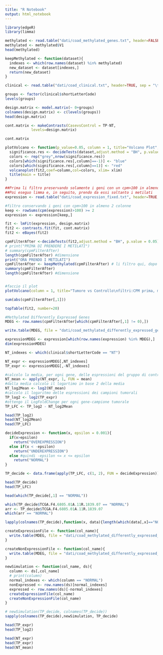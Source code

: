 ---
title: "R Notebook"
output: html_notebook
---

```{r}
library(edgeR)
library(limma)
```


```{r}
methylated <- read.table("dati/coad_methylated_genes.txt", header=FALSE)
methylated <- methylated$V1
head(methylated)
```


```{r}
keepMethylated <- function(dataset){
  indexes <- which(row.names(dataset) %in% methylated)
  new_dataset <- dataset[indexes,]
  return(new_dataset)
}
```


```{r}
clinical <- read.table("dati/coad_clinical.txt", header=TRUE, sep = "\t", row.names=1)
```


```{r}
groups <- factor(clinical$shortLetterCode)
levels(groups)
```


```{r}
design.matrix <- model.matrix(~ 0+groups)
colnames(design.matrix) <- c(levels(groups))
head(design.matrix)
```


```{r}
cont.matrix <- makeContrasts(CasevsControl = TP-NT,
            levels=design.matrix)

cont.matrix
```


```{r}
plotVolcano <- function(p_value=0.05, column = 1, title="Volcano Plot", dataset = fit2, xlim=c(-4e+03,4e+03)) {
  significance.res <- decideTests(dataset,adjust.method = "BH", p.value = p_value)
  colors <- rep("grey",nrow(significance.res))
  colors[which(significance.res[,column]==-1)] <- "blue"
  colors[which(significance.res[,column]==1)] <- "red"
  volcanoplot(fit2,coef=column,col=colors, xlim= xlim)
  title(main = title)
}
```



```{r}
##Prima li filtro preservando solamente i geni con un cpm>100 in almeno due colonne
##Poi eseguo limma e, in seguito, prendo da essi soltanto i metilati
expression <- read.table("dati/coad_expression_fixed.txt", header=TRUE, sep = "\t", row.names=1)

#filtro conservando i geni con cpm>100 in almeno 2 colonne
keep <- rowSums(cpm(expression)>100) >= 2
expression <- expression[keep,]

fit <- lmFit(expression, design.matrix)
fit2 <- contrasts.fit(fit, cont.matrix)
fit2 <- eBayes(fit2)

cpmFilterAfter <-decideTests(fit2,adjust.method = "BH", p.value = 0.05)
# print("PRIMA DI PRENDERE I METILATI")
# summary(cpmFilterAfter)
length(cpmFilterAfter) #dimensione
print("ORA PRENDO I METILATI")
cpmFilterAfter <- keepMethylated(cpmFilterAfter) # li filtro qui, dopo aver applicato limma
summary(cpmFilterAfter)
length(cpmFilterAfter) #dimensione


#faccio il plot
plotVolcano(column = 1, title="Tumore vs Controllo\nfiltri:CPM prima, metilati dopo (p-value:0.05)\n", xlim=c(-4e+03,4e+03))

sum(abs(cpmFilterAfter[,1]))
```

```{r}
topTable(fit2, number=20)
```


```{r}
#Methylated Differently Expressed Genes
MDEG <- row.names(cpmFilterAfter[which(cpmFilterAfter[,1] != 0),])
```


```{r}
write.table(MDEG, file = "dati/coad_methylated_differently_expressed_genes.txt", sep = "\n",col.names = FALSE, quote = FALSE, row.names = FALSE)
```

```{r}
expressionMDEG <- expression[which(row.names(expression) %in% MDEG),]
dim(expressionMDEG)
```
```{r}
NT_indexes <- which(clinical$shortLetterCode == "NT")
```

```{r}
NT_expr <- expressionMDEG[,NT_indexes]
TP_expr <- expressionMDEG[,-NT_indexes]
```


```{r}
#calcolo la media, per ogni gene, delle espressioni del gruppo di controllo
NT_mean <- apply(NT_expr, 1, FUN = mean)
#dalla media calcolo il logartimo in base 2 della media
NT_log2Mean <- log2(NT_mean)
#calcolo il logaritmo delle espressioni dei campioni tumorali
TP_log2 <- log2(TP_expr)
#ottengo il LogFoldChange per ogni gene-campione tumorale
TP_LFC <- TP_log2 - NT_log2Mean
```


```{r}
head(TP_log2)
head(NT_log2Mean)
head(TP_LFC)
```

```{r}
decideExpression <- function(x, epsilon = 0.001){
  if(x>epsilon)
    return("OVEREXPRESSION")
  else if(x < -epsilon)
    return("UNDEREXPRESSION")
  else #quindi -epsilon <= x <= epsilon
    return("NORMAL")
}
```


```{r}
TP_decide <- data.frame(apply(TP_LFC, c(1, 2), FUN = decideExpression))
```



```{r}
head(TP_decide)
head(TP_LFC)

```

```{r}
head(which(TP_decide[,1] == "NORMAL"))
```
```{r}
which(TP_decide$TCGA.F4.6805.01A.11R.1839.07 == "NORMAL")
arr <- TP_decide$TCGA.F4.6805.01A.11R.1839.07
which(arr == "NORMAL")
```

```{r}
lapply(colnames(TP_decide),function(x, data){length(which(data[,x]=="NORMAL"))}, TP_decide)
```

```{r}
createExpressionFile <- function(col_name){
  write.table(MDEG, file = "dati/coad_methylated_differently_expressed_genes.txt", sep = "\n",col.names = FALSE, quote = FALSE, row.names = FALSE)
}

createNonExpressionFile <- function(col_name){
  write.table(MDEG, file = "dati/coad_methylated_differently_expressed_genes.txt", sep = "\n",col.names = FALSE, quote = FALSE, row.names = FALSE)
}
```


```{r}
newSimulation <- function(col_name, ds){
  column <- ds[,col_name]
  # print(column)
  normal_indexes <- which(column == "NORMAL")
  nonExpressed <- row.names(ds)[normal_indexes]
  expressed <- row.names(ds)[-normal_indexes]
  createExpressionFile(col_name)
  createNonExpressionFile(col_name)
}

# newSimulation(TP_decide, colnames(TP_decide))
sapply(colnames(TP_decide),newSimulation, TP_decide)
```



```{r}
head(TP_expr)
head(TP_log2)
```


```{r}
head(NT_expr)
head(TP_expr)
head(NT_mean)
```

